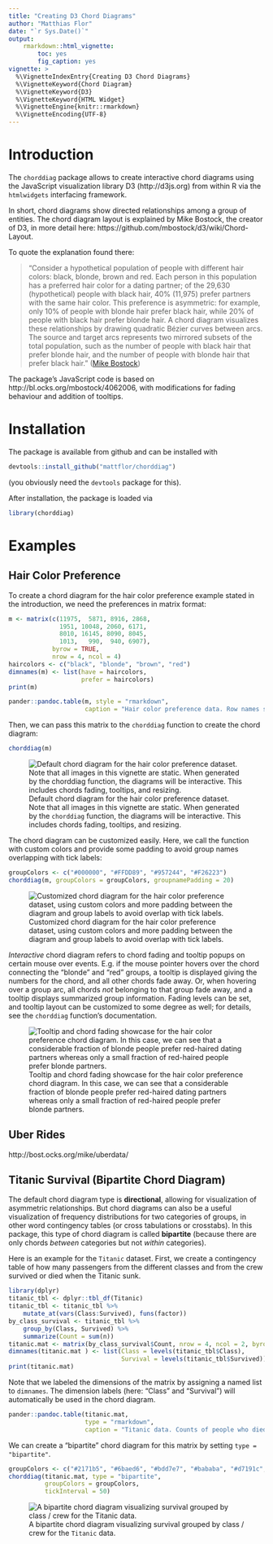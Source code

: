 ```yaml
---
title: "Creating D3 Chord Diagrams"
author: "Matthias Flor"
date: "`r Sys.Date()`"
output:
    rmarkdown::html_vignette:
        toc: yes
        fig_caption: yes
vignette: >
  %\VignetteIndexEntry{Creating D3 Chord Diagrams}
  %\VignetteKeyword{Chord Diagram}
  %\VignetteKeyword{D3}
  %\VignetteKeyword{HTML Widget}
  %\VignetteEngine{knitr::rmarkdown}
  %\VignetteEncoding{UTF-8}
---
```


# Introduction

The `chorddiag` package allows to create interactive chord diagrams using the JavaScript visualization library D3 (http://d3js.org) from within R via the `htmlwidgets` interfacing framework.

In short, chord diagrams show directed relationships among a group of entities.
The chord diagram layout is explained by Mike Bostock, the creator of D3, in more detail here: https://github.com/mbostock/d3/wiki/Chord-Layout.

To quote the explanation found there:

> "Consider a hypothetical population of people with different hair colors: black, blonde, brown and red. Each person in this population has a preferred hair color for a dating partner; of the 29,630 (hypothetical) people with black hair, 40% (11,975) prefer partners with the same hair color. This preference is asymmetric: for example, only 10% of people with blonde hair prefer black hair, while 20% of people with black hair prefer blonde hair. A chord diagram visualizes these relationships by drawing quadratic Bézier curves between arcs. The source and target arcs represents two mirrored subsets of the total population, such as the number of people with black hair that prefer blonde hair, and the number of people with blonde hair that prefer black hair."
([Mike Bostock](https://github.com/mbostock/d3/wiki/Chord-Layout))

The package's JavaScript code is based on http://bl.ocks.org/mbostock/4062006, with modifications for fading behaviour and addition of tooltips.


# Installation

The package is available from github and can be installed with

```r
devtools::install_github("mattflor/chorddiag")
```

(you obviously need the `devtools` package for this).

After installation, the package is loaded via

```r
library(chorddiag)
```


# Examples

## Hair Color Preference

To create a chord diagram for the hair color preference example stated in the introduction, we need the preferences in matrix format:

```r
m <- matrix(c(11975,  5871, 8916, 2868,
              1951, 10048, 2060, 6171,
              8010, 16145, 8090, 8045,
              1013,   990,  940, 6907),
            byrow = TRUE,
            nrow = 4, ncol = 4)
haircolors <- c("black", "blonde", "brown", "red")
dimnames(m) <- list(have = haircolors,
                    prefer = haircolors)
print(m)
```

```r
pander::pandoc.table(m, style = "rmarkdown",
                     caption = "Hair color preference data. Row names show what hair color people have, and column names show what hair color they prefer for a dating partner.")
```

Then, we can pass this matrix to the `chorddiag` function to create the chord diagram:

```r
chorddiag(m)
```

![Default chord diagram for the hair color preference dataset. Note that all images in this vignette are static. When generated by the `chorddiag` function, the diagrams will be interactive. This includes chords fading, tooltips, and resizing.](images/chorddiagram-directional-hair-default.png)

The chord diagram can be customized easily.
Here, we call the function with custom colors and provide some padding to avoid group names overlapping with tick labels:

```r
groupColors <- c("#000000", "#FFDD89", "#957244", "#F26223")
chorddiag(m, groupColors = groupColors, groupnamePadding = 20)
```

![Customized chord diagram for the hair color preference dataset, using custom colors and more padding between the diagram and group labels to avoid overlap with tick labels.](images/chorddiagram-directional-hair.png)

*Interactive* chord diagram refers to chord fading and tooltip popups on certain mouse over events.
E.g. if the mouse pointer hovers over the chord connecting the "blonde" and "red" groups, a tooltip is displayed giving the numbers for the chord, and all other chords fade away.
Or, when hovering over a group arc, all chords *not * belonging to that group fade away, and a tooltip displays summarized group information.
Fading levels can be set, and tooltip layout can be customized to some degree as well; for details, see the `chorddiag` function's documentation.

![Tooltip and chord fading showcase for the hair color preference chord diagram. In this case, we can see that a considerable fraction of blonde people prefer red-haired dating partners whereas only a small fraction of red-haired people prefer blonde partners.](images/chorddiagram-directional-hair-tooltip.png)


## Uber Rides


http://bost.ocks.org/mike/uberdata/


## Titanic Survival (Bipartite Chord Diagram)

The default chord diagram type is **directional**, allowing for visualization of asymmetric relationships.
But chord diagrams can also be a useful visualization of frequency distributions for two categories of groups, in other word contingency tables (or cross tabulations or crosstabs).
In this package, this type of chord diagram is called **bipartite** (because there are only chords *between* categories but not *within* categories).

Here is an example for the `Titanic` dataset.
First, we create a contingency table of how many passengers from the different classes and from the crew survived or died when the Titanic sunk.

```r
library(dplyr)
titanic_tbl <- dplyr::tbl_df(Titanic)
titanic_tbl <- titanic_tbl %>%
    mutate_at(vars(Class:Survived), funs(factor))
by_class_survival <- titanic_tbl %>%
    group_by(Class, Survived) %>%
    summarize(Count = sum(n))
titanic.mat <- matrix(by_class_survival$Count, nrow = 4, ncol = 2, byrow = TRUE)
dimnames(titanic.mat ) <- list(Class = levels(titanic_tbl$Class),
                               Survival = levels(titanic_tbl$Survived))
print(titanic.mat)
```

Note that we labeled the dimensions of the matrix by assigning a named list to `dimnames`.
The dimension labels (here: "Class" and "Survival") will automatically be used in the chord diagram.

```r
pander::pandoc.table(titanic.mat, 
                     type = "rmarkdown",
                     caption = "Titanic data. Counts of people who died ('No') or survived ('Yes') grouped by membership to passenger class and crew.")
```

We can create a "bipartite" chord diagram for this matrix by setting `type = "bipartite"`.

```r
groupColors <- c("#2171b5", "#6baed6", "#bdd7e7", "#bababa", "#d7191c", "#1a9641")
chorddiag(titanic.mat, type = "bipartite", 
          groupColors = groupColors,
          tickInterval = 50)
```

![A bipartite chord diagram visualizing survival grouped by class / crew for the `Titanic` data.](images/chorddiagram-bipartite-titanic.png)

